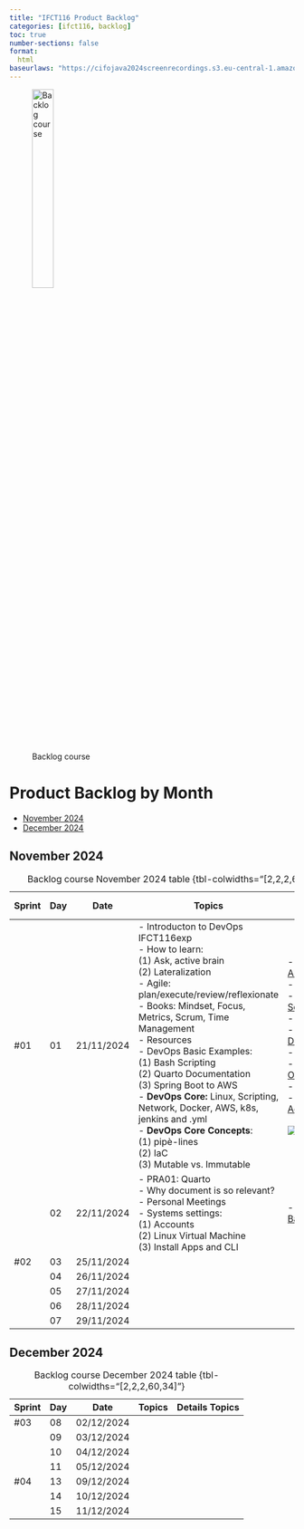 ```yaml
---
title: "IFCT116 Product Backlog"
categories: [ifct116, backlog]
toc: true
number-sections: false
format:
  html
baseurlaws: "https://cifojava2024screenrecordings.s3.eu-central-1.amazonaws.com/"
---
```



![Backlog course](/images/home/backlog.jpg){width="30%"}




# Product Backlog by Month

::: {.callout-tip title="Months"}

- [November 2024](/ifct116-24/ifct116-backlog-product-24.qmd#november-2024)
- [December 2024](/ifct116-24/ifct116-backlog-product-24.qmd#december-2024)



:::



::: {.column-page-right}

## November 2024

| Sprint | Day | Date | Topics |  Details Topics |
| -- | -- | -- | -- | -- |
|  #01 | 01 | 21/11/2024 | - Introducton to DevOps IFCT116exp </br>  - How to learn: </br>  (1)  Ask, active brain  </br> (2)  Lateralization  </br>  - Agile: plan/execute/review/reflexionate  <br/r>  - Books: Mindset, Focus, Metrics, Scrum, Time Management  </br>  - Resources  </br>   - DevOps Basic Examples: </br>   (1) Bash Scripting  </br> (2)  Quarto Documentation  </br> (3) Spring Boot to AWS  </br> - **DevOps Core:** Linux, Scripting, Network, Docker, AWS, k8s, jenkins and .yml </br> - **DevOps Core Concepts**: </br>  (1) pipè-lines  </br> (2)  IaC  </br> (3) Mutable vs. Immutable |  - [Github AlbertProfe](https://github.com/AlbertProfe/){.external target='_blank'}  </br>  - [Render](https://render.com/){.external target='_blank'}  </br> - [SonarCube](https://www.sonarsource.com/){.external target='_blank'}  </br> - [Fly.io](https://fly.io/){.external target='_blank'}  </br> - [DigitalOcean](https://www.digitalocean.com/){.external target='_blank'}  </br> - [FlowWise](https://flowiseai.com/){.external target='_blank'} </br>   - [Quarto](https://quarto.org/docs/get-started/){.external target='_blank'}  </nt>  - [OpenStack](https://www.openstack.org/){.external target='_blank'}  </br>  - [RailWay](https://railway.app/){.external target='_blank'}  </br>  - [GitHub Actions](https://docs.github.com/en/actions){.external target='_blank' } </BR> </BR>  ![](/images/devops/springboot-deploy-2.png){.lightbox}|
|   | 02 | 22/11/2024 |  - PRA01: Quarto </br>  - Why document is so relevant? </br>   - Personal Meetings </br>  - Systems settings: </br>  (1) Accounts  </br>  (2) Linux Virtual Machine </br>  (3)  Install Apps and CLI | - [Quarto Basics](/markup/markup-quarto-basics.qmd){.external target='_blank'} |
|  #02 | 03 | 25/11/2024 |  |  |
|   | 04 | 26/11/2024 |  |  |
|   | 05 | 27/11/2024 |  |  |
|   | 06 | 28/11/2024 |  |  |
|   | 07 | 29/11/2024 |  |  |
: Backlog course November 2024 table {tbl-colwidths="[2,2,2,60,34]"}

## December 2024

| Sprint | Day | Date | Topics |  Details Topics |
| -- | -- | -- | -- | -- |
|  #03 | 08 | 02/12/2024 |  |  |
|   | 09 | 03/12/2024 |  |  |
|   | 10 | 04/12/2024 |  |  |
|   | 11 | 05/12/2024 |  |  |
|  #04 | 13 | 09/12/2024 |  |  |
|   | 14 | 10/12/2024 |  |  |
|   | 15 | 11/12/2024 |  |  |
: Backlog course December 2024 table {tbl-colwidths="[2,2,2,60,34]"}

:::

